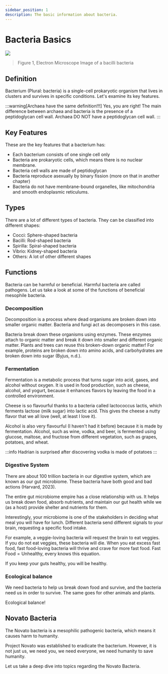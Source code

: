 ```yaml
---
sidebar_position: 1
description: The basic information about bacteria.
---
```

# Bacteria Basics
![](/img/bacteria-real.png)
> Figure 1, Electron Microscope Image of a bacilli bacteria
## Definition
Bacterium (Plural: bacteria) is a single-cell prokaryotic organism that lives in clusters and survives in specific conditions. Let's examine its key features.

:::warning[Archaea have the same definition!!!]
Yes, you are right! The main difference between archaea and bacteria is the presence of a peptidoglycan cell wall. Archaea DO NOT have a peptidoglycan cell wall. 
:::
## Key Features
These are the key features that a bacterium has:
- Each bacterium consists of one single cell only
- Bacteria are prokaryotic cells, which means there is no nuclear membrane. 
- Bacteria cell walls are made of peptidoglycan
- Bacteria reproduce asexually by binary fission (more on that in another chapter)
- Bacteria do not have membrane-bound organelles, like mitochondria and smooth endoplasmic reticulums.

## Types
There are a lot of different types of bacteria. They can be classified into different shapes:
- Cocci: Sphere-shaped bacteria
- Bacilli: Rod-shaped bacteria
- Spirilla: Spiral-shaped bacteria
- Vibrio: Kidney-shaped bacteria
- Others: A lot of other different shapes

## Functions
Bacteria can be harmful or beneficial. Harmful bacteria are called pathogens. Let us take a look at some of the functions of beneficial mesophile bacteria. 
### Decomposition
Decomposition is a process where dead organisms are broken down into smaller organic matter. Bacteria and fungi act as decomposers in this case.

Bacteria break down these organisms using enzymes. These enzymes attach to organic matter and break it down into smaller and different organic matter. Plants and trees can reuse this broken-down organic matter! For example, proteins are broken down into amino acids, and carbohydrates are broken down into sugar (Byjus, n.d.). 

### Fermentation
Fermentation is a metabolic process that turns sugar into acid, gases, and alcohol without oxygen. It is used in food production, such as cheese, alcohol, and yogurt, because it enhances flavors by leaving the food in a controlled environment.

Cheese is so flavourful thanks to a bacteria called lactococcus lactis, which ferments lactose (milk sugar) into lactic acid. This gives the cheese a nutty flavor that we all love (well, at least I love it). 

Alcohol is also very flavourful (I haven't had it before) because it is made by fermentation. Alcohol, such as wine, vodka, and beer, is fermented using glucose, maltose, and fructose from different vegetation, such as grapes, potatoes, and wheat. 

:::info
Hadrian is surprised after discovering vodka is made of potatoes
:::
### Digestive System
There are about 100 trillion bacteria in our digestive system, which are known as our gut microbiome. These bacteria have both good and bad actions (Harvard, 2023). 

The entire gut microbiome empire has a close relationship with us. It helps us break down food, absorb nutrients, and maintain our gut health while we (as a host) provide shelter and nutrients for them.

Interestingly, your microbiome is one of the stakeholders in deciding what meal you will have for lunch. Different bacteria send different signals to your brain, requesting a specific food intake.

For example, a veggie-loving bacteria will request the brain to eat veggies. If you do not eat veggies, these bacteria will die. When you eat excess fast food, fast food-loving bacteria will thrive and crave for more fast food. $\text{Fast Food}=\text{Unhealthy}$, every knows this equation.

If you keep your guts healthy, you will be healthy. 

### Ecological balance
We need bacteria to help us break down food and survive, and the bacteria need us in order to survive. The same goes for other animals and plants. 

Ecological balance!

## Novato Bacteria
The Novato bacteria is a mesophilic pathogenic bacteria, which means it causes harm to humanity. 

Project Novato was established to eradicate the bacterium. However, it is not just us, we need you, we need everyone, we need humanity to save humanity.

Let us take a deep dive into topics regarding the Novato Bacteria. 
